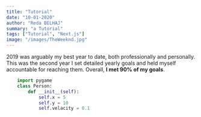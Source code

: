 ```yaml
---
title: "Tutorial"
date: "10-01-2020"
author: "Reda BELHAJ"
summary: "a Tutorial"
tags: ["Tutorial", "Next.js"]
image: "/images/TheWeeknd.jpg"
---
```


2019 was arguably my best year to date, both professionally and personally.
This was the second year I set detailed yearly goals and held myself accountable for reaching them. Overall, **I met 90% of my goals**.

```python
    import pygame
    class Person:
        def __init__(self):
            self.x = 5
            self.y = 10
            self.velacity = 0.1
```
